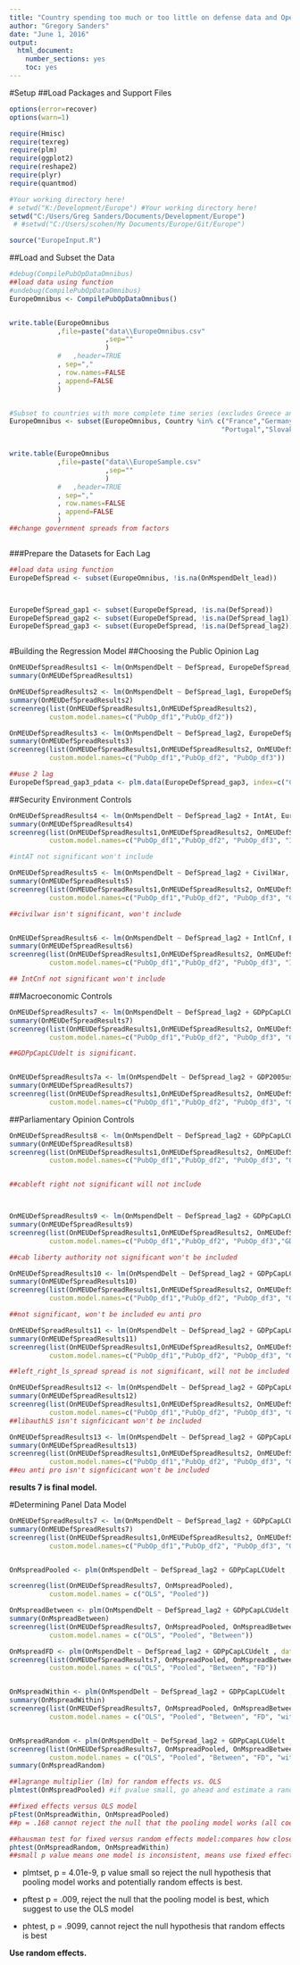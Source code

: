 ```yaml
---
title: "Country spending too much or too little on defense data and Operations and Maintenance spending"
author: "Gregory Sanders"
date: "June 1, 2016"
output: 
  html_document: 
    number_sections: yes
    toc: yes
---
```


#Setup
##Load Packages and Support Files
```r
options(error=recover)
options(warn=1)

require(Hmisc)
require(texreg)
require(plm)
require(ggplot2)
require(reshape2)
require(plyr)
require(quantmod)

#Your working directory here!
# setwd("K:/Development/Europe") #Your working directory here!
setwd("C:/Users/Greg Sanders/Documents/Development/Europe")
 # #setwd("C:/Users/scohen/My Documents/Europe/Git/Europe")

source("EuropeInput.R")

```


##Load and Subset the Data
```r


#debug(CompilePubOpDataOmnibus)
##load data using function
#undebug(CompilePubOpDataOmnibus)
EuropeOmnibus <- CompilePubOpDataOmnibus()


write.table(EuropeOmnibus
            ,file=paste("data\\EuropeOmnibus.csv"
                        ,sep=""
                        )
            #   ,header=TRUE
            , sep=","
            , row.names=FALSE
            , append=FALSE
            )


#Subset to countries with more complete time series (excludes Greece and Serbia)
EuropeOmnibus <- subset(EuropeOmnibus, Country %in% c("France","Germany","United Kingdom","Italy","Netherlands","Poland",
                                                     "Portugal","Slovakia","Spain","Turkey"))


write.table(EuropeOmnibus
            ,file=paste("data\\EuropeSample.csv"
                        ,sep=""
                        )
            #   ,header=TRUE
            , sep=","
            , row.names=FALSE
            , append=FALSE
            )
##change government spreads from factors



```


###Prepare the Datasets for Each Lag
```r

##load data using function
EuropeDefSpread <- subset(EuropeOmnibus, !is.na(OnMspendDelt_lead))



EuropeDefSpread_gap1 <- subset(EuropeDefSpread, !is.na(DefSpread))
EuropeDefSpread_gap2 <- subset(EuropeDefSpread, !is.na(DefSpread_lag1))
EuropeDefSpread_gap3 <- subset(EuropeDefSpread, !is.na(DefSpread_lag2))



```


#Building the Regression Model
##Choosing the Public Opinion Lag
```r
OnMEUDefSpreadResults1 <- lm(OnMspendDelt ~ DefSpread, EuropeDefSpread_gap1) 
summary(OnMEUDefSpreadResults1)

OnMEUDefSpreadResults2 <- lm(OnMspendDelt ~ DefSpread_lag1, EuropeDefSpread_gap2) 
summary(OnMEUDefSpreadResults2)
screenreg(list(OnMEUDefSpreadResults1,OnMEUDefSpreadResults2),
          custom.model.names=c("PubOp_df1","PubOp_df2"))

OnMEUDefSpreadResults3 <- lm(OnMspendDelt ~ DefSpread_lag2, EuropeDefSpread_gap3) 
summary(OnMEUDefSpreadResults3)
screenreg(list(OnMEUDefSpreadResults1,OnMEUDefSpreadResults2, OnMEUDefSpreadResults3),
          custom.model.names=c("PubOp_df1","PubOp_df2", "PubOp_df3"))

##use 2 lag
EuropeDefSpread_gap3_pdata <- plm.data(EuropeDefSpread_gap3, index=c("Country", "Year"))

```

##Security Environment Controls

```r
OnMEUDefSpreadResults4 <- lm(OnMspendDelt ~ DefSpread_lag2 + IntAt, EuropeDefSpread_gap3) 
summary(OnMEUDefSpreadResults4)
screenreg(list(OnMEUDefSpreadResults1,OnMEUDefSpreadResults2, OnMEUDefSpreadResults3, OnMEUDefSpreadResults4),
          custom.model.names=c("PubOp_df1","PubOp_df2", "PubOp_df3", "IntAt"))

#intAT not significant won't include

OnMEUDefSpreadResults5 <- lm(OnMspendDelt ~ DefSpread_lag2 + CivilWar, EuropeDefSpread_gap3) 
summary(OnMEUDefSpreadResults5)
screenreg(list(OnMEUDefSpreadResults1,OnMEUDefSpreadResults2, OnMEUDefSpreadResults3, OnMEUDefSpreadResults5),
          custom.model.names=c("PubOp_df1","PubOp_df2", "PubOp_df3", "CivilWar"))

##civilwar isn't significant, won't include


OnMEUDefSpreadResults6 <- lm(OnMspendDelt ~ DefSpread_lag2 + IntlCnf, EuropeDefSpread_gap3) 
summary(OnMEUDefSpreadResults6)
screenreg(list(OnMEUDefSpreadResults1,OnMEUDefSpreadResults2, OnMEUDefSpreadResults3, OnMEUDefSpreadResults6),
          custom.model.names=c("PubOp_df1","PubOp_df2", "PubOp_df3", "IntCnf"))

## IntCnf not significant won't include

```

##Macroeconomic Controls

```r

OnMEUDefSpreadResults7 <- lm(OnMspendDelt ~ DefSpread_lag2 + GDPpCapLCUdelt, EuropeDefSpread_gap3) 
summary(OnMEUDefSpreadResults7)
screenreg(list(OnMEUDefSpreadResults1,OnMEUDefSpreadResults2, OnMEUDefSpreadResults3, OnMEUDefSpreadResults7),
          custom.model.names=c("PubOp_df1","PubOp_df2", "PubOp_df3", "GDPpc"))

##GDPpCapLCUdelt is significant.


OnMEUDefSpreadResults7a <- lm(OnMspendDelt ~ DefSpread_lag2 + GDP2005usdDelt, EuropeDefSpread_gap3) 
summary(OnMEUDefSpreadResults7)
screenreg(list(OnMEUDefSpreadResults1,OnMEUDefSpreadResults2, OnMEUDefSpreadResults3, OnMEUDefSpreadResults7),
          custom.model.names=c("PubOp_df1","PubOp_df2", "PubOp_df3", "GDP2005"))


```


##Parliamentary Opinion Controls
```r
OnMEUDefSpreadResults8 <- lm(OnMspendDelt ~ DefSpread_lag2 + GDPpCapLCUdelt + Cab_left_right, EuropeDefSpread_gap3) 
summary(OnMEUDefSpreadResults8)
screenreg(list(OnMEUDefSpreadResults1,OnMEUDefSpreadResults2, OnMEUDefSpreadResults3, OnMEUDefSpreadResults7, OnMEUDefSpreadResults8),
          custom.model.names=c("PubOp_df1","PubOp_df2", "PubOp_df3", "GDPpCapLCUdelt", "Cableftright"))


##cableft right not significant will not include



OnMEUDefSpreadResults9 <- lm(OnMspendDelt ~ DefSpread_lag2 + GDPpCapLCUdelt + Cab_liberty_authority, EuropeDefSpread_gap3) 
summary(OnMEUDefSpreadResults9)
screenreg(list(OnMEUDefSpreadResults1,OnMEUDefSpreadResults2, OnMEUDefSpreadResults3, OnMEUDefSpreadResults7, OnMEUDefSpreadResults9),
          custom.model.names=c("PubOp_df1","PubOp_df2", "PubOp_df3","GDPpCapLCUdelt", "lib_authority"))

##cab liberty authority not significant won't be included

OnMEUDefSpreadResults10 <- lm(OnMspendDelt ~ DefSpread_lag2 + GDPpCapLCUdelt + Cab_eu_anti_pro, EuropeDefSpread_gap3) 
summary(OnMEUDefSpreadResults10)
screenreg(list(OnMEUDefSpreadResults1,OnMEUDefSpreadResults2, OnMEUDefSpreadResults3, OnMEUDefSpreadResults7, OnMEUDefSpreadResults10),
          custom.model.names=c("PubOp_df1","PubOp_df2", "PubOp_df3", "GDPpCapLCUdelt", "euAntiPro"))

##not significant, won't be included eu anti pro

OnMEUDefSpreadResults11 <- lm(OnMspendDelt ~ DefSpread_lag2 + GDPpCapLCUdelt +left_right_ls_spread , EuropeDefSpread_gap3) 
summary(OnMEUDefSpreadResults11)
screenreg(list(OnMEUDefSpreadResults1,OnMEUDefSpreadResults2, OnMEUDefSpreadResults3, OnMEUDefSpreadResults7, OnMEUDefSpreadResults11),
          custom.model.names=c("PubOp_df1","PubOp_df2", "PubOp_df3", "GDP", "leftrightLS"))

##left_right_ls_spread spread is not significant, will not be included 

OnMEUDefSpreadResults12 <- lm(OnMspendDelt ~ DefSpread_lag2 + GDPpCapLCUdelt  + liberty_authority_ls_spread, EuropeDefSpread_gap3) 
summary(OnMEUDefSpreadResults12)
screenreg(list(OnMEUDefSpreadResults1,OnMEUDefSpreadResults2, OnMEUDefSpreadResults3, OnMEUDefSpreadResults7, OnMEUDefSpreadResults11, OnMEUDefSpreadResults12),
          custom.model.names=c("PubOp_df1","PubOp_df2", "PubOp_df3", "GDP", "leftrightLS", "libauthLS"))
##libauthLS isn't signficicant won't be included

OnMEUDefSpreadResults13 <- lm(OnMspendDelt ~ DefSpread_lag2 + GDPpCapLCUdelt  + eu_anti_pro_ls_spread, EuropeDefSpread_gap3) 
summary(OnMEUDefSpreadResults13)
screenreg(list(OnMEUDefSpreadResults1,OnMEUDefSpreadResults2, OnMEUDefSpreadResults3, OnMEUDefSpreadResults7, OnMEUDefSpreadResults11, OnMEUDefSpreadResults13),
          custom.model.names=c("PubOp_df1","PubOp_df2", "PubOp_df3", "GDP", "leftrightLS", "euantiproLS"))
##eu anti pro isn't signficicant won't be included

```

**results 7 is final model.**

#Determining Panel Data Model


``` r

OnMEUDefSpreadResults7 <- lm(OnMspendDelt ~ DefSpread_lag2 + GDPpCapLCUdelt , EuropeDefSpread_gap3) 
summary(OnMEUDefSpreadResults7)
screenreg(list(OnMEUDefSpreadResults1,OnMEUDefSpreadResults2, OnMEUDefSpreadResults3, OnMEUDefSpreadResults7, OnMEUDefSpreadResults7),
          custom.model.names=c("PubOp_df1","PubOp_df2", "PubOp_df3", "GDP", "leftrightLS"))


OnMspreadPooled <- plm(OnMspendDelt ~ DefSpread_lag2 + GDPpCapLCUdelt , data = EuropeDefSpread_gap3_pdata, model = "pooling")

screenreg(list(OnMEUDefSpreadResults7, OnMspreadPooled),
          custom.model.names = c("OLS", "Pooled"))

OnMspreadBetween <- plm(OnMspendDelt ~ DefSpread_lag2 + GDPpCapLCUdelt , data = EuropeDefSpread_gap3_pdata, model = "between")
summary(OnMspreadBetween)
screenreg(list(OnMEUDefSpreadResults7, OnMspreadPooled, OnMspreadBetween),
          custom.model.names = c("OLS", "Pooled", "Between"))

OnMspreadFD <- plm(OnMspendDelt ~ DefSpread_lag2 + GDPpCapLCUdelt , data = EuropeDefSpread_gap3_pdata, model = "fd") ##when variables don't vary from one year to the next, the variable is dropped because the first difference takes difference of the model averaged over time from the original model and for these variables the value would be 0.
screenreg(list(OnMEUDefSpreadResults7, OnMspreadPooled, OnMspreadBetween, OnMspreadFD),
          custom.model.names = c("OLS", "Pooled", "Between", "FD"))


OnMspreadWithin <- plm(OnMspendDelt ~ DefSpread_lag2 + GDPpCapLCUdelt , data =  EuropeDefSpread_gap3_pdata, model = "within")
summary(OnMspreadWithin)
screenreg(list(OnMEUDefSpreadResults7, OnMspreadPooled, OnMspreadBetween, OnMspreadFD, OnMspreadWithin),
          custom.model.names = c("OLS", "Pooled", "Between", "FD", "within"))


OnMspreadRandom <- plm(OnMspendDelt ~ DefSpread_lag2 + GDPpCapLCUdelt , data = EuropeDefSpread_gap3_pdata, model = "random")
screenreg(list(OnMEUDefSpreadResults7, OnMspreadPooled, OnMspreadBetween, OnMspreadFD, OnMspreadWithin, OnMspreadRandom),
          custom.model.names = c("OLS", "Pooled", "Between", "FD", "within", "Random"))
summary(OnMspreadRandom)

##lagrange multiplier (lm) for random effects vs. OLS
plmtest(OnMspreadPooled) #if pvalue small, go ahead and estimate a random effects model. "alternative hypothesis, significant effects"

##fixed effects versus OLS model
pFtest(OnMspreadWithin, OnMspreadPooled)
##p = .168 cannot reject the null that the pooling model works (all coefficients for each country should be the same ever year) if p value low, supports the within model(accept alternative hypothesis: significant effects)

##hausman test for fixed versus random effects model:compares how close the coefficients of the model are:
phtest(OnMspreadRandom, OnMspreadWithin)
##small p value means one model is inconsistent, means use fixed effects model b/c that gives you consistent estimates.
```

- plmtset, p = 4.01e-9, p value small so reject the null hypothesis that pooling model works and potentially random effects is best. 

- pftest p = .009, reject the null that the pooling model is best, which suggest to use the OLS model

- phtest, p = .9099, cannot reject the null hypothesis that random effects is best

**Use random effects.**

